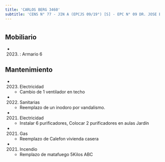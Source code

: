 ```yaml
---
title: 'CARLOS BERG 3460'
subtitle: 'CENS N° 77 - JIN A (EPCJS 09/19°) [S] - EPC N° 09 DR. JOSE BENJAMIN ZUBIAUR'
---
```


#


## Mobiliario

*  (2023) : Armario 6 





## Mantenimiento

*  (2023) Electricidad 
    + Cambio de 1 ventilador en techo

*  (2022) Sanitarias 
    + Reemplazo de un inodoro por vandalismo.

*  (2021) Electricidad 
    + Instalar 6 purificadores, Colocar 2 purificadores en aulas Jardín

*  (2021) Gas 
    + Reemplazo de Calefon vivienda casera

*  (2021) Incendio 
    + Remplazo de matafuego 5Kilos ABC



